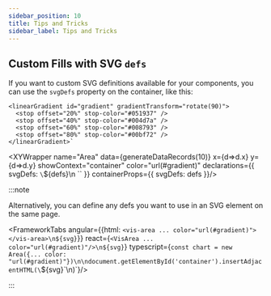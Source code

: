 ```yaml
---
sidebar_position: 10
title: Tips and Tricks
sidebar_label: Tips and Tricks
---
```



## Custom Fills with SVG `defs`
If you want to custom SVG definitions available for your components, you can use the `svgDefs` property on the container, like this:

    <linearGradient id="gradient" gradientTransform="rotate(90)">
      <stop offset="20%" stop-color="#051937" />
      <stop offset="40%" stop-color="#004d7a" />
      <stop offset="60%" stop-color="#008793" />
      <stop offset="80%" stop-color="#00bf72" />
    </linearGradient>`

<XYWrapper name="Area"
  data={generateDataRecords(10)}
  x={d=>d.x} y={d=>d.y}
  showContext="container"
  color="url(#gradient)"
  declarations={{ svgDefs: `\`${defs}\n  \`` }}
  containerProps={{
    svgDefs: defs
  }}/>


:::note

Alternatively, you can define any defs you want to use in an SVG element on the same page.

<FrameworkTabs
  angular={{html: `<vis-area ... color="url(#gradient)"></vis-area>\n${svg}`}}
  react={`<VisArea ... color="url(#gradient)"/>\n${svg}`}
  typescript={`const chart = new Area({... color: "url(#gradient)"})\n\ndocument.getElementById('container').insertAdjacentHTML(\`${svg}\`\n)`}/>

:::




